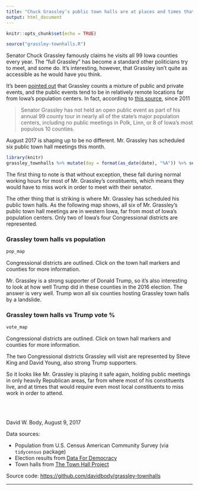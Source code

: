 ```yaml
---
title: "Chuck Grassley’s public town halls are at places and times that make it difficult for most Iowans to attend"
output: html_document
---
```


```r
knitr::opts_chunk$set(echo = TRUE)
```

```r
source("grassley-townhalls.R")
```

Senator Chuck Grassley famously claims he visits all 99 Iowa counties every year. The "full Grassley" has become a standard other politicians try to meet, and some do. It's interesting, however, that Grassley isn't quite as accessible as he would have you think.

It's been [pointed out](https://iowastartingline.com/2016/09/01/look-at-this-map-of-counties-chuck-grassley-avoids-public-events-in/) that Grassley counts a mixture of public and private events, and the public events tend to be in relatively remote locations far from Iowa's population centers. In fact, according to [this source](http://fakegrassley.com), since 2011

> Senator Grassley has not held an open public event as part of his annual 99 county tour in nearly all of the state’s major population centers, including no public meetings in Polk, Linn, or 8 of Iowa’s most populous 10 counties.

August 2017 is shaping up to be no different. Mr. Grassley has scheduled six public town hall meetings this month.

```r
library(knitr)
grassley_townhalls %>% mutate(day = format(as_date(date), "%A")) %>% select(day, date, time, location) %>% kable
```

The first thing to note is that without exception, these fall during normal working hours for most of Mr. Grassley's constituents, which means they would have to miss work in order to meet with their senator.

The other thing that is striking is where Mr. Grassley has scheduled his public town halls. As the following map shows, all six of Mr. Grassley's public town hall meetings are in western Iowa, far from most of Iowa's population centers. Only two of Iowa's four Congressional districts are represented.

### Grassley town halls vs population

```r
pop_map
```

Congressional districts are outlined. Click on the town hall markers and counties for more information.

Mr. Grassley is a strong supporter of Donald Trump, so it's also interesting to look at how well Trump did in these counties in the 2016 election. The answer is very well. Trump won all six counties hosting Grassley town halls by a landslide.


### Grassley town halls vs Trump vote %

```r
vote_map
```

Congressional districts are outlined. Click on town hall markers and counties for more information.

The two Congressional districts Grassley will visit are represented by Steve King and David Young, also strong Trump supporters.

So it looks like Mr. Grassley is playing it safe again, holding public meetings in only heavily Republican areas, far from where most of his constituents live, and at times that would require even most local constituents to miss work in order to attend.

<br/>
<br/>

David W. Body, August 9, 2017

Data sources:

* Population from U.S. Census American Community Survey (via `tidycensus` package)
* Election results from [Data For Democracy]( https://data.world/data4democracy/election-transparency)
* Town halls from [The Town Hall Project](https://townhallproject.com/)

Source code: [https://github.com/davidbody/grassley-townhalls](https://github.com/davidbody/grassley-townhalls)


---
